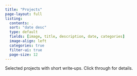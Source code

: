 ```yaml
---
title: "Projects"
page-layout: full
listing:
  contents: .
  sort: "date desc"
  type: default
  fields: [image, title, description, date, categories]
  image-align: left
  categories: true
  filter-ui: true
  page-size: 12
---
```


Selected projects with short write‑ups. Click through for details.


